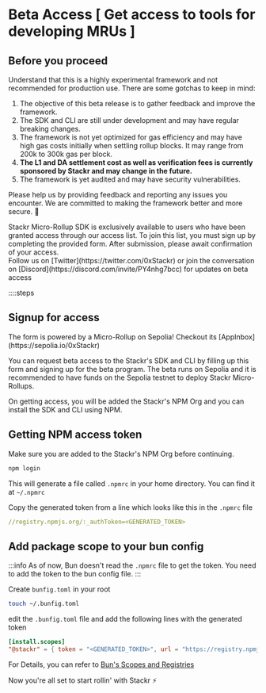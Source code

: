 
# Beta Access [ Get access to tools for developing MRUs ]

## Before you proceed

Understand that this is a highly experimental framework and not recommended for production use. There are some gotchas to keep in mind:

1. The objective of this beta release is to gather feedback and improve the framework.
2. The SDK and CLI are still under development and may have regular breaking changes.
3. The framework is not yet optimized for gas efficiency and may have high gas costs initially when settling rollup blocks. It may range from 200k to 300k gas per block.
4. **The L1 and DA settlement cost as well as verification fees is currently sponsored by Stackr and may change in the future.**
5. The framework is yet audited and may have security vulnerabilities.

Please help us by providing feedback and reporting any issues you encounter. We are committed to making the framework better and more secure. 🫡

<Callout type="info">
  Stackr Micro-Rollup SDK is exclusively available to users who have been
  granted access through our access list. To join this list, you must sign up by
  completing the provided form. After submission, please await confirmation of
  your access.
  <br />
  Follow us on [Twitter](https://twitter.com/0xStackr) or join the conversation
  on [Discord](https://discord.com/invite/PY4nhg7bcc) for updates on beta access
</Callout>

::::steps

## Signup for access

<Callout type="success">
  The form is powered by a Micro-Rollup on Sepolia! Checkout its
  [AppInbox](https://sepolia.io/0xStackr)
</Callout>

You can request beta access to the Stackr's SDK and CLI by filling up this form and signing up for the beta program. The beta runs on Sepolia and it is recommended to have funds on the Sepolia testnet to deploy Stackr Micro-Rollups.

On getting access, you will be added the Stackr's NPM Org and you can install the SDK and CLI using NPM.

<Callout type="note">
  <ConnectWallet />
</Callout>

## Getting NPM access token

Make sure you are added to the Stackr's NPM Org before continuing.

```bash [Terminal]
npm login
```

This will generate a file called `.npmrc` in your home directory. You can find it at `~/.npmrc`

Copy the generated token from a line which looks like this in the `.npmrc` file

```yaml [.npmrc]
//registry.npmjs.org/:_authToken=<GENERATED_TOKEN>
```

## Add package scope to your bun config

:::info
As of now, Bun doesn't read the `.npmrc` file to get the token. You need to add the token to the bun config file.
:::

Create `bunfig.toml` in your root

```bash [Terminal]
touch ~/.bunfig.toml
```

edit the `.bunfig.toml` file and add the following lines with the generated token

```toml [.bunfig.toml]
[install.scopes]
"@stackr" = { token = "<GENERATED_TOKEN>", url = "https://registry.npmjs.com/" }
```

For Details, you can refer to [Bun's Scopes and Registries](https://bun.sh/docs/install/registries)

Now you're all set to start rollin' with Stackr ⚡
